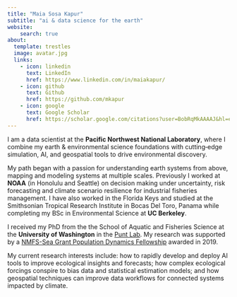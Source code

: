 ```yaml
---
title: "Maia Sosa Kapur"
subtitle: "ai & data science for the earth"
website: 
    search: true
about:
  template: trestles
  image: avatar.jpg
  links:  
    - icon: linkedin
      text: LinkedIn
      href: https://www.linkedin.com/in/maiakapur/
    - icon: github
      text: Github
      href: https://github.com/mkapur
    - icon: google
      text: Google Scholar
      href: https://scholar.google.com/citations?user=BobRqMkAAAAJ&hl=en
---
```


I am  a data scientist at the **Pacific Northwest National Laboratory**, where I combine my earth & environmental science foundations with cutting‑edge simulation, AI, and geospatial tools to drive environmental discovery. 

My path began with a passion for understanding earth systems from above, mapping and modeling systems at multiple scales.  Previously I worked at **NOAA** (in Honolulu and Seattle) on decision making under uncertainty, risk forecasting and climate scenario resilience for industrial fisheries management. I have also worked in the Florida Keys and studied at the Smithsonian Tropical Research Institute in Bocas Del Toro, Panama while completing my BSc in Environmental Science at **UC Berkeley**.

I received my PhD from the the School of Aquatic and Fisheries Science at the **University of Washington** in the [Punt Lab](http://puntlab.washington.edu/maia-kapur/). My research was supported by a [NMFS-Sea Grant Population Dynamics Fellowship](https://seagrant.noaa.gov/News/Article/ArtMID/1660/ArticleID/2750/NOAA-Sea-Grant-and-Fisheries-announce-2019-Ecosystem-and-Population-Dynamics-Fellows) awarded in 2019.

My current research interests include: how to rapidly develop and deploy AI tools to improve ecological insights and forecasts; how complex ecological forcings conspire to bias data and statistical estimation models; and how geospatial techniques can improve data workflows for connected systems impacted by climate.
